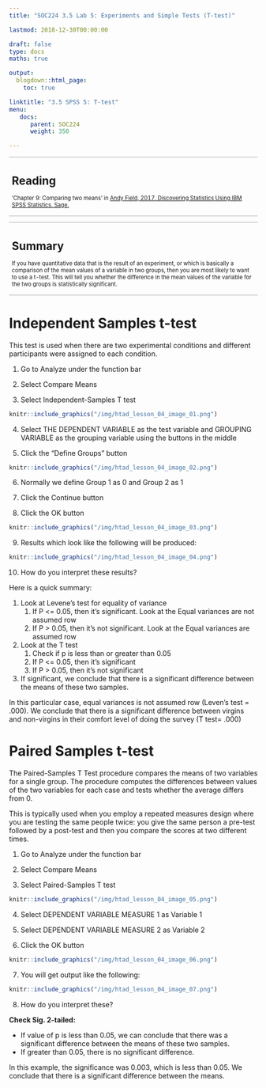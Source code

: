 ```yaml
---
title: "SOC224 3.5 Lab 5: Experiments and Simple Tests (T-test)"

lastmod: 2018-12-30T00:00:00

draft: false
type: docs
maths: true	

output:
  blogdown::html_page:
    toc: true

linktitle: "3.5 SPSS 5: T-test"
menu:
   docs:
      parent: SOC224
      weight: 350

---
```

<style> img { padding:1px; border:1px solid #021a40; } </style>
<style>
table, th, td, tr, tbody {
  border-top: 1px solid LightGray;
    border-left: 0px solid LightGray;  
    border-right: 0px solid LightGray;  
    border-bottom: 1px solid LightGray;
    font-size: 0.7rem;
}
</style>

<table>  <tr>  <td>

# Reading
'Chapter 9: Comparing two means' in [Andy Field, 2017. Discovering Statistics Using IBM SPSS Statistics. Sage.](https://www.amazon.com/Discovering-Statistics-Using-IBM-SPSS/dp/1446249182)

</td>  </tr>  </table>

<table>  <tr>  <td>
# Summary
If you have quantitative data that is the result of an experiment, or which is basically a comparison of the mean values of a variable in two groups, then you are most likely to want to use a t-test. This will tell you whether the difference in the mean values of the variable for the two groups is statistically significant.

</td>  </tr>  </table>

# Independent Samples t-test

This test is used when there are two experimental conditions and different participants were assigned to each condition.

1)  Go to Analyze under the function bar

2)  Select Compare Means

3)  Select Independent-Samples T test

```r
knitr::include_graphics("/img/htad_lesson_04_image_01.png")
```


4)  Select THE DEPENDENT VARIABLE as the test variable and GROUPING VARIABLE as the grouping variable using the buttons in the middle

5)  Click the “Define Groups” button 

```r
knitr::include_graphics("/img/htad_lesson_04_image_02.png")
```

6)  Normally we define Group 1 as 0 and Group 2 as 1 

7)  Click the Continue button

8)  Click the OK button

```r
knitr::include_graphics("/img/htad_lesson_04_image_03.png")
```

9)  Results which look like the following will be produced:

```r
knitr::include_graphics("/img/htad_lesson_04_image_04.png")
```

10) How do you interpret these results?

Here is a quick summary: 

1. Look at Levene's test for equality of variance
    1. If P <= 0.05, then it's significant. Look at the Equal variances are not assumed row
    2. If P > 0.05, then it's not significant. Look at the Equal variances are assumed row
2. Look at the T test
    1. Check if p is less than or greater than 0.05
    2. If P <= 0.05, then it's significant 
    3. If P > 0.05, then it's not significant 
3. If significant, we conclude that there is a significant difference between the means of these two samples. 

In this particular case, equal variances is not assumed row (Leven's test = .000). We conclude that there is a significant difference between virgins and non-virgins in their comfort level of doing the survey (T test= .000)
 
# Paired Samples t-test

The Paired-Samples T Test procedure compares the means of two variables for a single group. The procedure computes the differences between values of the two variables for each case and tests whether the average differs from 0.

This is typically used when you employ a repeated measures design where you are testing the same people twice: you give the same person a pre-test followed by a post-test and then you compare the scores at two different times.

1)  Go to Analyze under the function bar

2)  Select Compare Means

3)  Select Paired-Samples T test

```r
knitr::include_graphics("/img/htad_lesson_04_image_05.png")
```

4)   Select DEPENDENT VARIABLE MEASURE 1 as Variable 1 

5)   Select DEPENDENT VARIABLE MEASURE 2 as Variable 2

6)  Click the OK button

```r
knitr::include_graphics("/img/htad_lesson_04_image_06.png")
```

7)  You will get output like the following: 

```r
knitr::include_graphics("/img/htad_lesson_04_image_07.png")
```

8)  How do you interpret these?

**Check Sig. 2-tailed:** 

* If value of p is less than 0.05, we can conclude that there was a significant difference between the means of these two samples. 
* If greater than 0.05, there is no significant difference.

In this example, the significance was 0.003, which is less than 0.05. We conclude that there is a significant difference between the means.


